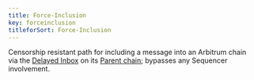 ```yaml
---
title: Force-Inclusion
key: forceinclusion
titleforSort: Force-Inclusion
---
```


Censorship resistant path for including a message into an Arbitrum chain via the [Delayed Inbox](/intro/glossary#delayed-inbox) on its
[Parent chain](/intro/glossary#parent-chain); bypasses any Sequencer involvement.
